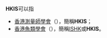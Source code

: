 '''HKIS'''可以指

* [[香港測量師學會|香港測量師學會]]（{{lang-en|The Hong Kong Institute of Surveyors]}}），簡稱'''HKIS'''；
* [[香港魚類學會|香港魚類學會]]（{{lang-en|{{lang|en|Ichthyological Society of Hong Kong}}}}），簡稱[[ISHK|ISHK]]或'''HKIS'''。

{{disambig|cat=四字拉丁字母缩写消歧义}}